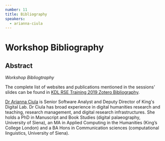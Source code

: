```yaml
---
number: 11
title: Bibliography
speakers:
  - arianna-ciula
---
```


# Workshop Bibliography

## Abstract

_Workshop Bibliogtraphy_

The complete list of websites and publications mentioned in the sessions' slides
can be found in
[KDL RSE Training 2019 Zotero Bibliography](https://www.zotero.org/groups/2345477/kdl_rse_training/library).

<Speakers>
<Speaker speaker="arianna-ciula">

[Dr Arianna Ciula](https://www.kdl.kcl.ac.uk/who-we-are/dr-arianna-ciula/) is
Senior Software Analyst and Deputy Director of King's Digital Lab. Dr Ciula has
broad experience in digital humanities research and teaching, research
management, and digital research infrastructures. She holds a PhD in Manuscript
and Book Studies (digital palaeography, University of Siena), an MA in Applied
Computing in the Humanities (King’s College London) and a BA Hons in
Communication sciences (computational linguistics, University of Siena).

</Speaker>
</Speakers>
